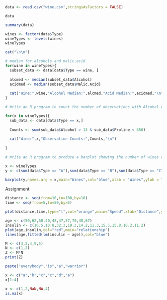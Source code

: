 ```r
data <- read.csv("wine.csv",stringsAsFactors = FALSE)
```

```r
data
```

```r
summary(data)
```

```r

wines <- factor(data$Type)
wineTypes <- levels(wines)
wineTypes

cat("\n\n")

# median for alcohols and malic.acid
for(wine in wineTypes){
  subset_data <- data[data$Type == wine, ]
  
  alcmed <- median(subset_data$Alcohol)
  acidmed <- median(subset_data$Malic.Acid)
  
  cat("Wine:",wine,"Alcohol Median:",alcmed,"Acid Median:",acidmed,"\n")
}
```

```r
# Write an R program to count the number of observations with Alcohol greater than 13 and Proline less than 650.

for(x in wineTypes){
  sub_data <- data[data$Type == x,]
  
  Counts <- sum(sub_data$Alcohol > 13 & sub_data$Proline < 650)
  
  cat("Wine:",x,"Observation Counts:",Counts,"\n")
  
}
```

```r
# Write an R program to produce a barplot showing the number of wines of each type in the data frame. 

x <- wineTypes
y <- c(sum(data$Type == "A"),sum(data$Type == "B"),sum(data$Type == "C"),sum(data$Type == "D"),sum(data$Type == "E"))

barplot(y,names.arg = x,main="Wines",col="blue",xlab = "Wines",ylab = "Numbers")
```

Assignment

```r
distance <- seq(from=10,to=100,by=10)
time <- seq(from=5,to=50,by=5)

plot(distance,time,type="l",col="orange",main="Speed",xlab="Distance",ylab="Time")
```

```r
age <- c(50,62,60,40,48,47,57,70,48,67)
insulin <- c(16.5,10.8,32.3,19.3,14.2,11.3,15.5,15.8,16.2,11.2)
plot(age,insulin,col="red",main="relationship")
lines(age,fitted(lm(insulin ~ age)),col="blue")
```

```r
M <- c(3,2,4,9,5)
N <- c(1,2)
Z <- M*N
print(Z)
```

```r
paste("everybody","is","a","warrior")
```

```r
x <- c("a","b","c","c","d","a")
x[1:4]
```

```r
x <- c(1,2,NaN,NA,4)
is.na(x)
```

